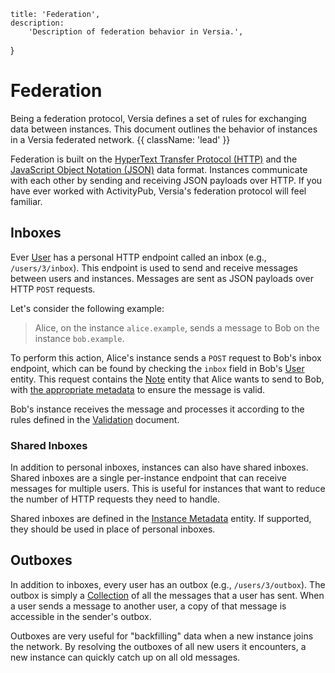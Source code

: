 
    title: 'Federation',
    description:
        'Description of federation behavior in Versia.',
}

# Federation

Being a federation protocol, Versia defines a set of rules for exchanging data between instances. This document outlines the behavior of instances in a Versia federated network. {{ className: 'lead' }}

Federation is built on the [HyperText Transfer Protocol (HTTP)](https://tools.ietf.org/html/rfc7230) and the [JavaScript Object Notation (JSON)](https://tools.ietf.org/html/rfc7159) data format. Instances communicate with each other by sending and receiving JSON payloads over HTTP. If you have ever worked with ActivityPub, Versia's federation protocol will feel familiar.

<Guides>
    <Guide name="HTTP Guidelines" href="/federation/http" description="Guidelines for HTTP communication in Versia." />
    <Guide name="Validation" href="/federation/validation" description="Validation rules for Versia implementations." />
    <Guide name="Discovery" href="/federation/discovery" description="How Versia instances can discover users, capabilities, and endpoints." />
    <Guide name="Delegation" href="/federation/delegation" description="Authorizing actions on behalf of another user." />
</Guides>

## Inboxes

Ever [User](/entities/user) has a personal HTTP endpoint called an inbox (e.g., `/users/3/inbox`). This endpoint is used to send and receive messages between users and instances. Messages are sent as JSON payloads over HTTP `POST` requests.

Let's consider the following example:

> Alice, on the instance `alice.example`, sends a message to Bob on the instance `bob.example`.

To perform this action, Alice's instance sends a `POST` request to Bob's inbox endpoint, which can be found by checking the `inbox` field in Bob's [User](/entities/user) entity. This request contains the [Note](/entities/note) entity that Alice wants to send to Bob, with [the appropriate metadata](/federation/http) to ensure the message is valid.

Bob's instance receives the message and processes it according to the rules defined in the [Validation](/federation/validation) document.

### Shared Inboxes

In addition to personal inboxes, instances can also have shared inboxes. Shared inboxes are a single per-instance endpoint that can receive messages for multiple users. This is useful for instances that want to reduce the number of HTTP requests they need to handle.

Shared inboxes are defined in the [Instance Metadata](/entities/instance-metadata) entity. If supported, they should be used in place of personal inboxes.

## Outboxes

In addition to inboxes, every user has an outbox (e.g., `/users/3/outbox`). The outbox is simply a [Collection](/structures/collection) of all the messages that a user has sent. When a user sends a message to another user, a copy of that message is accessible in the sender's outbox.

Outboxes are very useful for "backfilling" data when a new instance joins the network. By resolving the outboxes of all new users it encounters, a new instance can quickly catch up on all old messages.